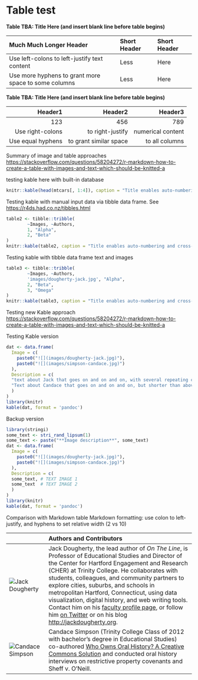 # Table test {#table}

**Table TBA: Title Here (and insert blank line before table begins)**

| Much Much Longer Header | Short Header | Short Header |
|:---------|:---|:---|
| Use left-colons to left-justify text content | Less  | Here |
| Use more hyphens to grant more space to some columns | Less | Here |


**Table TBA: Title Here (and insert blank line before table begins)**

| Header1 | Header2 | Header3 |
|-----:|-----:|-----:|
| 123 | 456 | 789 |
| Use right-colons | to right-justify  | numerical content |
| Use equal hyphens | to grant similar space | to all columns |

Summary of image and table approaches <https://stackoverflow.com/questions/58204272/r-markdown-how-to-create-a-table-with-images-and-text-which-should-be-knitted-a>

testing kable here with built-in database

```r
knitr::kable(head(mtcars[, 1:4]), caption = "Title enables auto-numbering and cross-refs", "pandoc")
```

Testing kable with manual input data via tibble data frame. See <https://r4ds.had.co.nz/tibbles.html>

```r
table2 <- tibble::tribble(
        ~Images, ~Authors,
        1, "Alpha",
        2, "Beta"
)
knitr::kable(table2, caption = "Title enables auto-numbering and cross-refs", "pandoc")
```

Testing kable with tibble data frame text and images

```r
table3 <- tibble::tribble(
        ~Images, ~Authors,
        'images/dougherty-jack.jpg', "Alpha",
        2, "Beta",
        3, "Omega"
)
knitr::kable(table3, caption = "Title enables auto-numbering and cross-refs", "pandoc")
```

Testing new Kable approach <https://stackoverflow.com/questions/58204272/r-markdown-how-to-create-a-table-with-images-and-text-which-should-be-knitted-a>


Testing Kable version
```r

dat <- data.frame(
  Image = c(
    paste0("![](images/dougherty-jack.jpg)"),
    paste0("![](images/simpson-candace.jpg)")
  ),
  Description = c(
  "text about Jack that goes on and on and on, with several repeating clauses, and goes on and on and on and on, with several repeating clauses, and goes on and on and on and on, with several repeating clauses, and goes on and on and on and on, with several repeating clauses, and goes on and on and on and on, with several repeating clauses, and goes on and on and on and on, with several repeating clauses, and goes on and on and on and on. ",
  "Text about Candace that goes on and on and on, but shorter than above."
  )
)
library(knitr)
kable(dat, format = 'pandoc')
```

Backup version
```r
library(stringi)
some_text <- stri_rand_lipsum(1)
some_text <- paste("**Image description**", some_text)
dat <- data.frame(
  Image = c(
    paste0("![](images/dougherty-jack.jpg)"),
    paste0("![](images/simpson-candace.jpg)")
  ),
  Description = c(
  some_text, # TEXT IMAGE 1
  some_text  # TEXT IMAGE 2
  )
)
library(knitr)
kable(dat, format = 'pandoc')
```

Comparison with Markdown table 
Markdown formatting: use colon to left-justify, and hyphens to set relative width (2 vs 10)

|  | Authors and Contributors |
| :-- | :---------- |
| ![Jack Dougherty](images/dougherty-jack.jpg) | Jack Dougherty, the lead author of *On The Line*, is Professor of Educational Studies and Director of the Center for Hartford Engagement and Research (CHER) at Trinity College. He collaborates with students, colleagues, and community partners to explore cities, suburbs, and schools in metropolitan Hartford, Connecticut, using data visualization, digital history, and web writing tools. Contact him on his [faculty profile page](http://internet2.trincoll.edu/facprofiles/Default.aspx?fid=1004266), or follow him [on Twitter](http://twitter.com/doughertyjack) or on his blog <http://jackdougherty.org>. |
![Candace Simpson](images/simpson-candace.jpg) | Candace Simpson (Trinity College Class of 2012 with bachelor's degree in Educational Studies) co-authored [Who Owns Oral History? A Creative Commons Solution](who-owns-oral-history.html) and conducted oral history interviews on restrictive property covenants and Sheff v. O'Neill.|   

